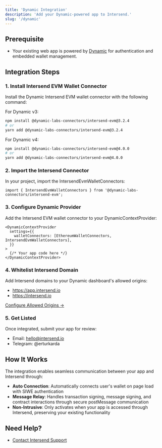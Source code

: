 ```yaml
---
title: 'Dynamic Integration'
description: 'Add your Dynamic-powered app to Intersend.'
slug: '/dynamic'
---
```


## Prerequisite

- Your existing web app is powered by [Dynamic](https://dynamic.xyz) for authentication and embedded wallet management.

## Integration Steps

### 1. Install Intersend EVM Wallet Connector

Install the Dynamic Intersend EVM wallet connector with the following command:

For Dynamic v3:
```bash
npm install @dynamic-labs-connectors/intersend-evm@3.2.4
# or
yarn add @dynamic-labs-connectors/intersend-evm@3.2.4
```

For Dynamic v4:
```bash
npm install @dynamic-labs-connectors/intersend-evm@4.0.0
# or
yarn add @dynamic-labs-connectors/intersend-evm@4.0.0
```

### 2. Import the Intersend Connector

In your project, import the IntersendEvmWalletConnectors:

```tsx
import { IntersendEvmWalletConnectors } from '@dynamic-labs-connectors/intersend-evm';
```

### 3. Configure Dynamic Provider

Add the Intersend EVM wallet connector to your DynamicContextProvider:

```tsx
<DynamicContextProvider
  settings={{
    walletConnectors: [EthereumWalletConnectors, IntersendEvmWalletConnectors],
  }}
>
  {/* Your app code here */}
</DynamicContextProvider>
```

### 4. Whitelist Intersend Domain

Add Intersend domains to your Dynamic dashboard's allowed origins:
- https://app.intersend.io
- https://intersend.io

[Configure Allowed Origins →](https://docs.dynamic.xyz/developer-dashboard/security#adding-an-origin)

### 5. Get Listed

Once integrated, submit your app for review:
- Email: hello@intersend.io
- Telegram: @erturkarda

## How It Works

The integration enables seamless communication between your app and Intersend through:

- **Auto Connection**: Automatically connects user's wallet on page load with SIWE authentication
- **Message Relay**: Handles transaction signing, message signing, and contract interactions through secure postMessage communication
- **Non-Intrusive**: Only activates when your app is accessed through Intersend, preserving your existing functionality

## Need Help?

- [Contact Intersend Support](mailto:hello@intersend.io)